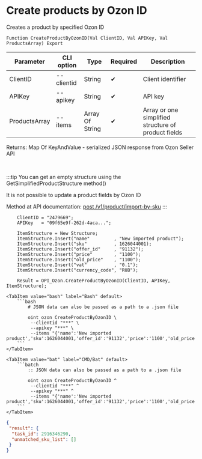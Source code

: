 ﻿---
sidebar_position: 7
description: Create products by Ozon ID and other functions to work with Ozon in the Open Integration Package, a free open-source integration library for 1C:Enterprise 8, OneScript and CLI
keywords: [1C, 1С, 1С:Enterprise, 1С:Enterprise 8.3, API, Integration, Services, Exchange, OneScript, CLI, Ozon]
---


# Create products by Ozon ID
 Creates a product by specified Ozon ID



`Function CreateProductByOzonID(Val ClientID, Val APIKey, Val ProductsArray) Export`

  | Parameter | CLI option | Type | Required | Description |
  |-|-|-|-|-|
  | ClientID | --clientid | String | &#x2714; | Client identifier |
  | APIKey | --apikey | String | &#x2714; | API key |
  | ProductsArray | --items | Array Of String | &#x2714; | Array or one simplified structure of product fields |

  
  Returns:  Map Of KeyAndValue - serialized JSON response from Ozon Seller API

<br/>

:::tip
You can get an empty structure using the GetSimplifiedProductStructure method()

It is not possible to update a product fields by Ozon ID

Method at API documentation: [post /v1/product/import-by-sku](https://docs.ozon.ru/api/seller/#operation/ProductAPI_ImportProductsBySKU)
:::
<br/>



```bsl title="1C:Enterprise/OneScript code example"
    ClientID = "2479669";
    APIKey   = "09f65e9f-262d-4aca...";

    ItemStructure = New Structure;
    ItemStructure.Insert("name"         , "New imported product");
    ItemStructure.Insert("sku"          , 1626044001);
    ItemStructure.Insert("offer_id"     , "91132");
    ItemStructure.Insert("price"        , "1100");
    ItemStructure.Insert("old_price"    , "1100");
    ItemStructure.Insert("vat"          , "0.1");
    ItemStructure.Insert("currency_code", "RUB");

    Result = OPI_Ozon.CreateProductByOzonID(ClientID, APIKey, ItemStructure);
```
 

 <Tabs>
  
    <TabItem value="bash" label="Bash" default>
        ```bash
            # JSON data can also be passed as a path to a .json file
            
            oint ozon CreateProductByOzonID \
             --clientid "***" \
             --apikey "***" \
             --items "{'name':'New imported product','sku':1626044001,'offer_id':'91132','price':'1100','old_price':'1100','vat':'0.1','currency_code':'RUB'}"
        ```
    </TabItem>
  
    <TabItem value="bat" label="CMD/Bat" default>
        ```batch
            :: JSON data can also be passed as a path to a .json file
            
            oint ozon CreateProductByOzonID ^
             --clientid "***" ^
             --apikey "***" ^
             --items "{'name':'New imported product','sku':1626044001,'offer_id':'91132','price':'1100','old_price':'1100','vat':'0.1','currency_code':'RUB'}"
        ```
    </TabItem>
</Tabs>


```json title="Result"
{
 "result": {
  "task_id": 2916346290,
  "unmatched_sku_list": []
 }
}
```
